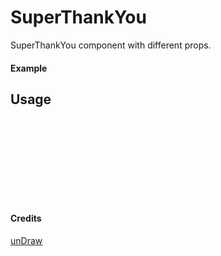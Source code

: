 
<Meta of={SuperThankYou} title="unDraw/SuperThankYou" />

# SuperThankYou

SuperThankYou component with different props.

#### Example

<Canvas of={SuperThankYou.Primary} />

## Usage

```ts
import { SuperThankYou } from "yadl-ui";

const Example = () => {
  return (
      <SuperThankYou />
  );
};

export default Example;
```

#### Credits
[unDraw](https://undraw.co/illustrations)
